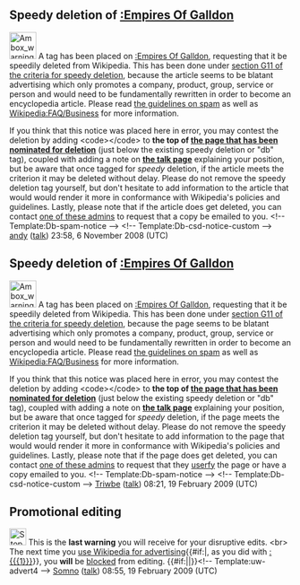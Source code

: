 <article id="20101867" title=User talk:Stevoboi>
	<talkpage id="20101867" title="User talk:Stevoboi">
==Speedy deletion of [[:Empires Of Galldon]]==
[[Image:Ambox warning_pn.svg|48px|left]] A tag has been placed on [[:Empires Of Galldon]], requesting that it be speedily deleted from Wikipedia. This has been done under [[WP:CSD#G11|section G11 of the criteria for speedy deletion]], because the article seems to be blatant advertising which only promotes a company, product, group, service or person and would need to be fundamentally rewritten in order to become an encyclopedia article. Please read [[Wikipedia:Spam|the guidelines on spam]] as well as [[Wikipedia:FAQ/Business]] for more information. 

If you think that this notice was placed here in error, you may contest the deletion by adding &lt;code&gt;{{tl|hangon}}&lt;/code&gt; to '''the top of [[:Empires Of Galldon|the page that has been nominated for deletion]]''' (just below the existing speedy deletion or &quot;db&quot; tag), coupled with adding a note on '''[[ Talk:Empires Of Galldon|the talk page]]''' explaining your position, but be aware that once tagged for ''speedy'' deletion, if the article meets the criterion it may be deleted without delay. Please do not remove the speedy deletion tag yourself, but don't hesitate to add information to the article that would would render it more in conformance with Wikipedia's policies and guidelines. Lastly, please note that if the article does get deleted, you can contact [[:Category:Wikipedia administrators who will provide copies of deleted articles|one of these admins]] to request that a copy be emailed to you. &lt;!-- Template:Db-spam-notice --&gt; &lt;!-- Template:Db-csd-notice-custom --&gt; [[User:Andyjsmith|andy]] ([[User talk:Andyjsmith|talk]]) 23:58, 6 November 2008 (UTC)

==Speedy deletion of [[:Empires Of Galldon]]==
[[Image:Ambox warning_pn.svg|48px|left]] A tag has been placed on [[:Empires Of Galldon]], requesting that it be speedily deleted from Wikipedia. This has been done under [[WP:CSD#G11|section G11 of the criteria for speedy deletion]], because the page seems to be blatant advertising which only promotes a company, product, group, service or person and would need to be fundamentally rewritten in order to become an encyclopedia article. Please read [[Wikipedia:Spam|the guidelines on spam]] as well as [[Wikipedia:FAQ/Business]] for more information. 

If you think that this notice was placed here in error, you may contest the deletion by adding &lt;code&gt;{{tl|hangon}}&lt;/code&gt; to '''the top of [[:Empires Of Galldon|the page that has been nominated for deletion]]''' (just below the existing speedy deletion or &quot;db&quot; tag), coupled with adding a note on '''[[ Talk:Empires Of Galldon|the talk page]]''' explaining your position, but be aware that once tagged for ''speedy'' deletion, if the page meets the criterion it may be deleted without delay. Please do not remove the speedy deletion tag yourself, but don't hesitate to add information to the page that would would render it more in conformance with Wikipedia's policies and guidelines. Lastly, please note that if the page does get deleted, you can contact [[:Category:Wikipedia administrators who will provide copies of deleted articles|one of these admins]] to request that they  [[Wikipedia:Userfication#Userfication_of_deleted_content|userfy]] the page or have a copy emailed to you. &lt;!-- Template:Db-spam-notice --&gt; &lt;!-- Template:Db-csd-notice-custom --&gt; [[User:Triwbe|Triwbe]] ([[User talk:Triwbe|talk]]) 08:21, 19 February 2009 (UTC)

==Promotional editing==
[[Image:Stop hand nuvola.svg|30px]] This is the '''last warning''' you will receive for your disruptive edits. &lt;br&gt; The next time you [[Wikipedia:What Wikipedia is not#Wikipedia is not a soapbox|use Wikipedia for advertising]]{{#if:|, as you did with [[:{{{1}}}]]}}, you '''will''' be [[Wikipedia:Conflict of interest#Blocks|blocked]] from editing. {{#if:|{{{2}}}|}}&lt;!-- Template:uw-advert4 --&gt; [[User:Somno|Somno]] ([[User talk:Somno|talk]]) 08:55, 19 February 2009 (UTC)
	</talkpage>
</article>